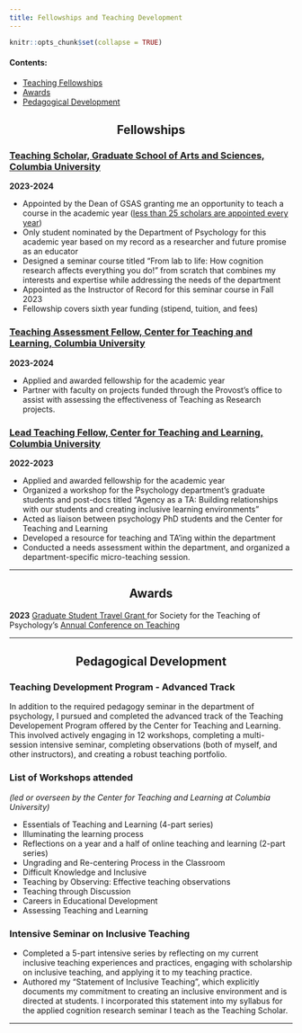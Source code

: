 ```yaml
---
title: Fellowships and Teaching Development
---
```


```r
knitr::opts_chunk$set(collapse = TRUE)
```

#### Contents: 

- [Teaching Fellowships](#teach-fellowships)
- [Awards](#teach-awards)
- [Pedagogical Development](#teach-dev)

<center><h2 id = "teach-fellowships"> Fellowships </h2></center>


<h3><a href="https://www.gsas.columbia.edu/content/gsas-teaching-scholars-program" target = "_blank">Teaching Scholar, Graduate School of Arts and Sciences, Columbia University</a></h3>
**2023-2024**

- Appointed by the Dean of GSAS granting me an opportunity to teach a course in the academic year (<a href= "https://www.gsas.columbia.edu/content/teaching-scholars" target = "_blank">less than 25 scholars are appointed every year</a>)
- Only student nominated by the Department of Psychology for this academic year based on my record as a researcher and future promise as an educator
- Designed a seminar course titled “From lab to life: How cognition research affects everything you do!” from scratch that combines my interests and expertise while addressing the needs of the department 
- Appointed as the Instructor of Record for this seminar course in Fall 2023
- Fellowship covers sixth year funding (stipend, tuition, and fees)

<h3><a href= "https://ctl.columbia.edu/graduate-instructors/opportunities-for-graduate-students/teaching-assessment-fellows/" target = "_blank">Teaching Assessment Fellow, Center for Teaching and Learning, Columbia University</a></h3>
**2023-2024**

- Applied and awarded fellowship for the academic year
- Partner with faculty on projects funded through the Provost’s office to assist with assessing the effectiveness of Teaching as Research projects.


<h3><a href= "https://ctl.columbia.edu/graduate-instructors/opportunities-for-graduate-students/lead-teaching-fellows/" target = "_blank">Lead Teaching Fellow, Center for Teaching and Learning, Columbia University</a></h3>
**2022-2023**

- Applied and awarded fellowship for the academic year
- Organized a workshop for the Psychology department's graduate students and post-docs titled “Agency as a TA: Building relationships with our students and creating inclusive learning environments” 
- Acted as liaison between psychology PhD students and the Center for Teaching and Learning 
- Developed a resource for teaching and TA'ing within the department
- Conducted a needs assessment within the department, and organized a department-specific micro-teaching session.

---

<center><h2 id = "teach-awards"> Awards </h2></center>

**2023** <a href="https://teachpsych.org/gradtravel" target = "_blank"> Graduate Student Travel Grant </a> for Society for the Teaching of Psychology's <a href="https://teachpsych.org/conferences/act.php/" target = "_blank">Annual Conference on Teaching</a> 



---

<center><h2 id = "teach-dev"> Pedagogical Development </h2></center>


### Teaching Development Program - Advanced Track

In addition to the required pedagogy seminar in the department of psychology, I pursued and completed the advanced track of the Teaching Developement Program offered by the Center for Teaching and Learning. This involved actively engaging in 12 workshops, completing a multi-session intensive seminar, completing observations (both of myself, and other instructors), and creating a robust teaching portfolio.

### List of  Workshops attended 
*(led or overseen by the Center for Teaching and Learning at Columbia University)*

- Essentials of Teaching and Learning (4-part series)
- Illuminating the learning process
- Reflections on a year and a half of online teaching and learning (2-part series)
- Ungrading and Re-centering Process in the Classroom
- Difficult Knowledge and Inclusive 
- Teaching by Observing: Effective teaching observations
- Teaching through Discussion
- Careers in Educational Development
- Assessing Teaching and Learning

### Intensive Seminar on Inclusive Teaching

- Completed a 5-part intensive series by reflecting on my current inclusive teaching experiences and practices,  engaging with scholarship on inclusive teaching, and applying it to my teaching practice. 
- Authored my “Statement of Inclusive Teaching”, which explicitly documents my  commitment to creating an inclusive environment and is directed at students. I incorporated this statement into my syllabus for the applied cognition research seminar I teach as the Teaching Scholar. 


---

